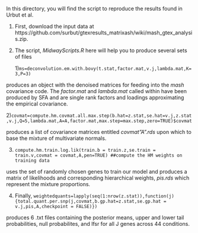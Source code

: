 In this directory, you will find the script to reproduce the results found in Urbut et al.

1) First, download the input data at https://github.com/surbut/gtexresults_matrixash/wiki/mash_gtex_analysis.zip.

2) The script, *MidwayScripts.R* here will help you to produce several sets of files
	
	1)`ms=deconvolution.em.with.bovy(t.stat,factor.mat,v.j,lambda.mat,K=3,P=3)`

produces an object with the denoised matrices for feeding into the *mash* covariance code. The *factor.mat* and *lambda.mat* called within have been produced by SFA and are single rank factors and loadings approximating the empirical covariance.

2)`covmat=compute.hm.covmat.all.max.step(b.hat=z.stat,se.hat=v.j,z.stat,v.j,Q=5,lambda.mat,A=A,factor.mat,max.step=max.step,zero=TRUE)$covmat` 

produces a list of covariance matrices entitled *covmat"A".rds* upon which to base the mixture of multivariate normals. 

3) `compute.hm.train.log.lik(train.b = train.z,se.train = train.v,covmat = covmat,A,pen=TRUE) ##compute the HM weights on training data`

uses the set of randomly chosen genes to train our model and produces a matrix of likelihoods and corresponding hierarchical weights, *pis.rds* which represent the mixture proportions.

4) Finally, `weightedquants=lapply(seq(1:nrow(z.stat)),function(j){total.quant.per.snp(j,covmat,b.gp.hat=z.stat,se.gp.hat = v.j,pis,A,checkpoint = FALSE)})`

produces 6 .txt files containing the posterior means, upper and lower tail probabilities, null probabilites, and lfsr for all J genes across 44 conditions.